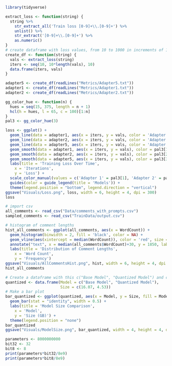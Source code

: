 ```r
library(tidyverse)
```

```r
extract_loss <- function(string) {
  string %>%
    str_extract_all('Train loss [0-9]+\\.[0-9]+') %>%
    unlist() %>%
    str_extract('[0-9]+\\.[0-9]+') %>%
    as.numeric()
}
# create dataframe with loss values, from 10 to 1000 in increments of 10
create_df <- function(string) {
  vals <- extract_loss(string)
  iters <- seq(10, 10*length(vals), 10)
  data.frame(iters, vals)
}
```

```r
adapter5 <- create_df(readLines("Metrics/Adapter5.txt"))
adapter1 <- create_df(readLines("Metrics/Adapter1.txt"))
adapter2 <- create_df(readLines("Metrics/Adapter2.txt"))
```

```r
gg_color_hue <- function(n) {
  hues = seq(15, 375, length = n + 1)
  hcl(h = hues, l = 65, c = 100)[1:n]
}
pal3 <- gg_color_hue(3)
```

```r
loss <- ggplot() +
  geom_line(data = adapter1, aes(x = iters, y = vals, color = 'Adapter 1')) +
  geom_line(data = adapter2, aes(x = iters, y = vals, color = 'Adapter 2')) +
  geom_line(data = adapter5, aes(x = iters, y = vals, color = 'Adapter 3')) +
  geom_smooth(data = adapter1, aes(x = iters, y = vals), color = pal3[1], se = FALSE, size = 0.2) +
  geom_smooth(data = adapter2, aes(x = iters, y = vals), color = pal3[2], se = FALSE, size = 0.2) +
  geom_smooth(data = adapter5, aes(x = iters, y = vals), color = pal3[3], se = FALSE, size = 0.2) +
  labs(title = 'Training Loss Over Time',
    x = 'Iterations',
    y = 'Loss') +
  scale_color_manual(values = c('Adapter 1' = pal3[1], 'Adapter 2' = pal3[2], 'Adapter 3' = pal3[3])) +
  guides(color = guide_legend(title = 'Models')) + 
  theme(legend.position = "bottom", legend.direction = "vertical")
ggsave("Visuals/Loss.png", loss, width = 6, height = 4, dpi = 300)
loss
```

```r
# import csv 
all_comments <- read_csv("Data/comments_with_prompts.csv")
sampled_comments <- read_csv("TrainData/output.csv")
```

```r
# histogram of comment lengths
hist_all_comments <- ggplot(all_comments, aes(x = WordCount)) +
  geom_histogram(binwidth = 2, fill = 'black', color = NA) +
  geom_vline(aes(xintercept = median(WordCount)), color = 'red', size = 1) +
  annotate("text", x = median(all_comments$WordCount)+30, y = 1850, label = paste0("Median: ", round(median(all_comments$WordCount), 2)), color = "red") +
  labs(title = 'Distribution of Comment Lengths',
    x = 'Word Count',
    y = 'Frequency')
ggsave("Visuals/AllCommentsHist.png", hist, width = 6, height = 4, dpi = 300)
hist_all_comments
```


```r
# Create a dataframe with this c("Base Model", "Quantized Model") and c(16.07, 4.53)
quantized <- data.frame(Model = c("Base Model", "Quantized Model"), 
                        Size = c(16.07, 4.53))
# Make a bar plot
bar_quantized <- ggplot(quantized, aes(x = Model, y = Size, fill = Model)) +
  geom_bar(stat = "identity", width = 0.5) +
  labs(title = 'Model Size Comparison',
    x = 'Model',
    y = 'Size (GB)') + 
  theme(legend.position = "none")
bar_quantized
ggsave("Visuals/ModelSize.png", bar_quantized, width = 4, height = 4, dpi = 300)
```


```r
parameters <- 8000000000
bit32 <- 32
bit8 <- 8
print(parameters*bit32/8e9)
print(parameters*bit8/8e9)
```